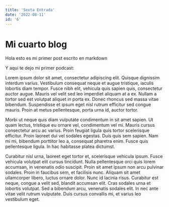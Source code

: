 ```yaml
---
title: 'Sexta Entrada'
date: '2022-08-11'
id: '6'
---
```


# Mi cuarto blog

Hola esto es mi primer post escrito en markdown

Y aqui te dejo mi primer podcast:

<Podcast episode="7qOQJLZ6IqFdRzUt8pOSCf" />  

Lorem ipsum dolor sit amet, consectetur adipiscing elit. Quisque dignissim interdum varius. Vestibulum consequat neque et augue tristique, iaculis lobortis diam tempor. Fusce nibh elit, vehicula quis sapien quis, consectetur auctor augue. Mauris vel velit sed leo imperdiet aliquam at a ex. Nullam a tortor sed est volutpat aliquet in porta ex. Donec rhoncus sed massa vitae bibendum. Suspendisse et ipsum eget nisl rutrum efficitur sed congue mauris. Proin at metus pellentesque, porta urna id, auctor tortor.

Morbi ut neque quis diam vulputate condimentum in sit amet sapien. Ut quam lectus, tristique eu ornare vel, condimentum vel mi. Mauris cursus consectetur arcu ac varius. Proin feugiat ligula quis tortor scelerisque efficitur. Proin laoreet dui vel sodales egestas. Duis quis sem sapien. Nam mi mi, bibendum porttitor leo a, consequat pharetra enim. Fusce quis pellentesque ligula. In hac habitasse platea dictumst.

Curabitur nisl urna, laoreet eget tortor et, scelerisque vehicula ipsum. Fusce vehicula volutpat elit cursus tincidunt. Nulla pellentesque orci quis lorem accumsan, in venenatis odio suscipit. Proin sit amet ipsum non arcu pulvinar sodales. Proin in faucibus sem, et facilisis nunc. Aliquam sit amet ullamcorper libero, luctus ornare dolor. Nunc id lacinia risus. Curabitur est neque, congue a velit sed, blandit accumsan elit. Cras sodales urna et lobortis volutpat. Sed a bibendum arcu, venenatis sodales elit. In nec ante vitae velit rutrum vulputate. Duis cursus convallis mi, et varius leo vestibulum eget.